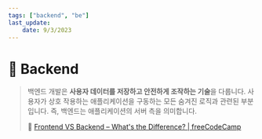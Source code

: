 ```yaml
---
tags: ["backend", "be"]
last_update:
    date: 9/3/2023
---
```


# 🚥 Backend

> 백엔드 개발은 **사용자 데이터를 저장하고 안전하게 조작하는 기술**을 다룹니다. 사용자가 상호 작용하는 애플리케이션을 구동하는 모든 숨겨진 로직과 관련된 부분입니다. 즉, 백엔드는 애플리케이션의 서버 측을 의미합니다.
>
> 🔗 [Frontend VS Backend – What's the Difference? | freeCodeCamp](https://www.freecodecamp.org/news/frontend-vs-backend-whats-the-difference/#beintro)
